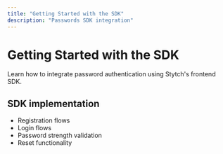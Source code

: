 ```yaml
---
title: "Getting Started with the SDK"
description: "Passwords SDK integration"
---
```


# Getting Started with the SDK

Learn how to integrate password authentication using Stytch's frontend SDK.

## SDK implementation

- Registration flows
- Login flows
- Password strength validation
- Reset functionality

